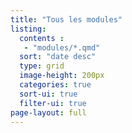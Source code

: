 ```yaml
---
title: "Tous les modules"
listing: 
  contents : 
   - "modules/*.qmd"
  sort: "date desc"
  type: grid
  image-height: 200px
  categories: true
  sort-ui: true
  filter-ui: true
page-layout: full
---
```

